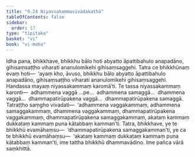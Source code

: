 ```yaml
---
title: "9.24 Niyassakammavivādakathā"
tableOfContents: false
sidebar:
  order: 17
type: "tipitaka"
basket: "vi"
book: "vi-maha"
---
```



<DynamicBreadcrumb />

<Division number="434" book="vi-maha" bookNo="3" page="468">

<Paragraph number="1880" book="vi-maha">
Idha pana, bhikkhave, bhikkhu bālo hoti abyatto āpattibahulo anapadāno, gihisaṃsaṭṭho viharati ananulomikehi gihisaṃsaggehi. Tatra ce bhikkhūnaṃ evaṃ hoti—  ‘ayaṃ kho, āvuso, bhikkhu bālo abyatto āpattibahulo anapadāno, gihisaṃsaṭṭho viharati ananulomikehi gihisaṃsaggehi. Handassa mayaṃ niyassakammaṃ karomā’ti. Te tassa niyassakammaṃ karonti—  adhammena vaggā …pe…  adhammena samaggā…  dhammena vaggā…  dhammapatirūpakena vaggā…  dhammapatirūpakena samaggā. Tatraṭṭho saṃgho vivadati—  ‘adhammena vaggakammaṃ, adhammena samaggakammaṃ, dhammena vaggakammaṃ, dhammapatirūpakena vaggakammaṃ, dhammapatirūpakena samaggakammaṃ, akataṃ kammaṃ dukkaṭaṃ kammaṃ puna kātabbaṃ kamman’ti. Tatra, bhikkhave, ye te bhikkhū evamāhaṃsu—  ‘dhammapatirūpakena samaggakamman’ti, ye ca te bhikkhū evamāhaṃsu—  ‘akataṃ kammaṃ dukkaṭaṃ kammaṃ puna kātabbaṃ kamman’ti, ime tattha bhikkhū dhammavādino. Ime pañca vārā saṃkhittā.
</Paragraph>
</Division>